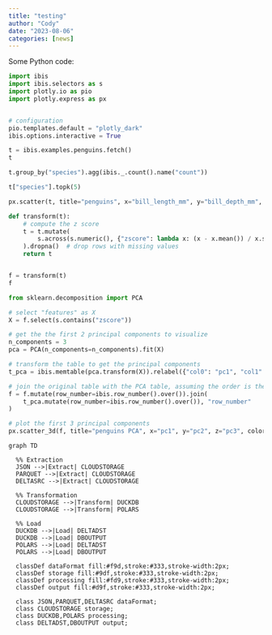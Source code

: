 ```yaml
---
title: "testing"
author: "Cody"
date: "2023-08-06"
categories: [news]
---
```


Some Python code:

```python
import ibis
import ibis.selectors as s
import plotly.io as pio
import plotly.express as px


# configuration
pio.templates.default = "plotly_dark"
ibis.options.interactive = True

t = ibis.examples.penguins.fetch()
t
```

```python
t.group_by("species").agg(ibis._.count().name("count"))
```

```python
t["species"].topk(5)
```

```python
px.scatter(t, title="penguins", x="bill_length_mm", y="bill_depth_mm", color="species")
```

```python
def transform(t):
    # compute the z score
    t = t.mutate(
        s.across(s.numeric(), {"zscore": lambda x: (x - x.mean()) / x.std()})
    ).dropna()  # drop rows with missing values
    return t


f = transform(t)
f
```

```python
from sklearn.decomposition import PCA

# select "features" as X
X = f.select(s.contains("zscore"))

# get the the first 2 principal components to visualize
n_components = 3
pca = PCA(n_components=n_components).fit(X)

# transform the table to get the principal components
t_pca = ibis.memtable(pca.transform(X)).relabel({"col0": "pc1", "col1": "pc2", "col2": "pc3"})

# join the original table with the PCA table, assuming the order is the same
f = f.mutate(row_number=ibis.row_number().over()).join(
    t_pca.mutate(row_number=ibis.row_number().over()), "row_number"
)

# plot the first 3 principal components
px.scatter_3d(f, title="penguins PCA", x="pc1", y="pc2", z="pc3", color="species")
```

```mermaid
graph TD

  %% Extraction
  JSON -->|Extract| CLOUDSTORAGE
  PARQUET -->|Extract| CLOUDSTORAGE
  DELTASRC -->|Extract| CLOUDSTORAGE
  
  %% Transformation
  CLOUDSTORAGE -->|Transform| DUCKDB
  CLOUDSTORAGE -->|Transform| POLARS
  
  %% Load
  DUCKDB -->|Load| DELTADST
  DUCKDB -->|Load| DBOUTPUT
  POLARS -->|Load| DELTADST
  POLARS -->|Load| DBOUTPUT
  
  classDef dataFormat fill:#f9d,stroke:#333,stroke-width:2px;
  classDef storage fill:#9df,stroke:#333,stroke-width:2px;
  classDef processing fill:#fd9,stroke:#333,stroke-width:2px;
  classDef output fill:#d9f,stroke:#333,stroke-width:2px;

  class JSON,PARQUET,DELTASRC dataFormat;
  class CLOUDSTORAGE storage;
  class DUCKDB,POLARS processing;
  class DELTADST,DBOUTPUT output;
```

